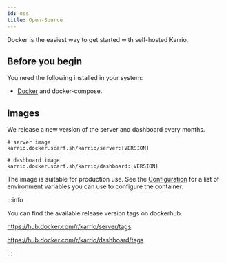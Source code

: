 ```yaml
---
id: oss
title: Open-Source
---
```


Docker is the easiest way to get started with self-hosted Karrio.

## Before you begin

You need the following installed in your system:
- [Docker](https://docs.docker.com/engine/install/) and docker-compose.


## Images

We release a new version of the server and dashboard every months.

```
# server image
karrio.docker.scarf.sh/karrio/server:[VERSION]

# dashboard image
karrio.docker.scarf.sh/karrio/dashboard:[VERSION]
```

The image is suitable for production use. See the [Configuration](#configuration)
for a list of environment variables you can use to configure the container.

:::info

You can find the available release version tags on dockerhub.

https://hub.docker.com/r/karrio/server/tags

https://hub.docker.com/r/karrio/dashboard/tags

:::
